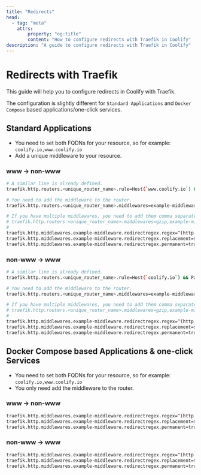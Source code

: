 ```yaml
---
title: "Redirects"
head:
  - tag: "meta"
    attrs:
        property: "og:title"
        content: "How to configure redirects with Traefik in Coolify"
description: "A guide to configure redirects with Traefik in Coolify"
---
```


# Redirects with Traefik

This guide will help you to configure redirects in Coolify with Traefik.

The configuration is slightly different for `Standard Applications` and `Docker Compose` based applications/one-click services.

## Standard Applications

- You need to set both FQDNs for your resource, so for example: `coolify.io,www.coolify.io`
- Add a unique middleware to your resource.

### www -> non-www

```bash {4,8-10}
# A similar line is already defined.
traefik.http.routers.<unique_router_name>.rule=Host(`www.coolify.io`) && PathPrefix(`/`)

# You need to add the middleware to the router.
traefik.http.routers.<unique_router_name>.middlewares=example-middleware

# If you have multiple middlewares, you need to add them comma separated.
# traefik.http.routers.<unique_router_name>.middlewares=gzip,example-middleware
#
traefik.http.middlewares.example-middleware.redirectregex.regex=^(http|https)://www\.(.+)
traefik.http.middlewares.example-middleware.redirectregex.replacement=${1}://${2}
traefik.http.middlewares.example-middleware.redirectregex.permanent=true
```

### non-www -> www

```bash {4,8-10}
# A similar line is already defined.
traefik.http.routers.<unique_router_name>.rule=Host(`coolify.io`) && PathPrefix(`/`)

# You need to add the middleware to the router.
traefik.http.routers.<unique_router_name>.middlewares=example-middleware

# If you have multiple middlewares, you need to add them comma separated.
# traefik.http.routers.<unique_router_name>.middlewares=gzip,example-middleware
#
traefik.http.middlewares.example-middleware.redirectregex.regex=^(http|https)://(?:www\.)?(.+)
traefik.http.middlewares.example-middleware.redirectregex.replacement=${1}://www.${2}
traefik.http.middlewares.example-middleware.redirectregex.permanent=true
```

## Docker Compose based Applications & one-click Services

- You need to set both FQDNs for your resource, so for example: `coolify.io,www.coolify.io`
- You only need add the middleware to the router.

### www -> non-www

```bash
traefik.http.middlewares.example-middleware.redirectregex.regex=^(http|https)://www\.(.+)
traefik.http.middlewares.example-middleware.redirectregex.replacement=${1}://${2}
traefik.http.middlewares.example-middleware.redirectregex.permanent=true
```

### non-www -> www

```bash
traefik.http.middlewares.example-middleware.redirectregex.regex=^(http|https)://(?:www\.)?(.+)
traefik.http.middlewares.example-middleware.redirectregex.replacement=${1}://www.${2}
traefik.http.middlewares.example-middleware.redirectregex.permanent=true
```
